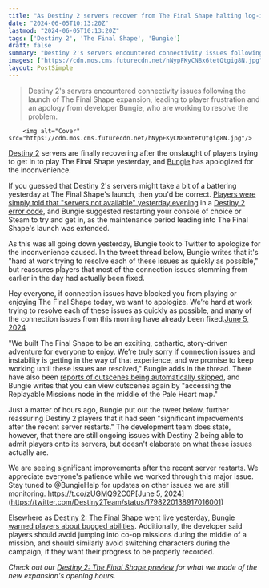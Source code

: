 ```yaml
---
title: "As Destiny 2 servers recover from The Final Shape halting log-ins, skipping cutscenes, and booting players mid-activity, Bungie apologizes and hits the reset button"
date: "2024-06-05T10:13:20Z"
lastmod: "2024-06-05T10:13:20Z"
tags: ['Destiny 2', 'The Final Shape', 'Bungie']
draft: false
summary: "Destiny 2's servers encountered connectivity issues following the launch of The Final Shape expansion, leading to player frustration and an apology from developer Bungie, who are working to resolve the problem."
images: ["https://cdn.mos.cms.futurecdn.net/hNypFKyCN8x6tetQtgig8N.jpg"]
layout: PostSimple
---
```

> Destiny 2's servers encountered connectivity issues following the launch of The Final Shape expansion, leading to player frustration and an apology from developer Bungie, who are working to resolve the problem.


        <img alt="Cover" src="https://cdn.mos.cms.futurecdn.net/hNypFKyCN8x6tetQtgig8N.jpg"/>
        
[Destiny 2](https://www.gamesradar.com/destiny-2-guide-walkthrough/) servers are finally recovering after the onslaught of players trying to get in to play The Final Shape yesterday, and [Bungie](https://www.gamesradar.com/tag/bungie/) has apologized for the inconvenience.

If you guessed that Destiny 2's servers might take a bit of a battering yesterday at The Final Shape's launch, then you'd be correct. [Players were simply told that "servers not available" yesterday evening](https://www.gamesradar.com/games/destiny/destiny-2-servers-not-available-errors-are-rampant-as-the-final-shape-chugs-bungie-suggests-restarting-your-console-or-steam-as-maintenance-gets-extended/) in a [Destiny 2 error code](https://www.gamesradar.com/destiny-2-error-codes/), and Bungie suggested restarting your console of choice or Steam to try and get in, as the maintenance period leading into The Final Shape's launch was extended.

As this was all going down yesterday, Bungie took to Twitter to apologize for the inconvenience caused. In the tweet thread below, Bungie writes that it's "hard at work trying to resolve each of these issues as quickly as possible," but reassures players that most of the connection issues stemming from earlier in the day had actually been fixed.

Hey everyone, if connection issues have blocked you from playing or enjoying The Final Shape today, we want to apologize. We’re hard at work trying to resolve each of these issues as quickly as possible, and many of the connection issues from this morning have already been fixed.[June 5, 2024](https://twitter.com/Destiny2Team/status/1798195541291188323)

"We built The Final Shape to be an exciting, cathartic, story-driven adventure for everyone to enjoy. We’re truly sorry if connection issues and instability is getting in the way of that experience, and we promise to keep working until these issues are resolved," Bungie adds in the thread. There have also been [reports of cutscenes being automatically skipped](https://x.com/PaulTassi/status/1798189638718533774), and Bungie writes that you can view cutscenes again by "accessing the Replayable Missions node in the middle of the Pale Heart map."

Just a matter of hours ago, Bungie put out the tweet below, further reassuring Destiny 2 players that it had seen "significant improvements after the recent server restarts." The development team does state, however, that there are still ongoing issues with Destiny 2 being able to admit players onto its servers, but doesn't elaborate on what these issues actually are.

We are seeing significant improvements after the recent server restarts. We appreciate everyone's patience while we worked through this major issue. Stay tuned to @BungieHelp for updates on other issues we are still monitoring. https://t.co/zUGMQ92C0P[June 5, 2024](https://twitter.com/Destiny2Team/status/1798220138917016001)

Elsewhere as [Destiny 2: The Final Shape](https://www.gamesradar.com/destiny-2-the-final-shape-guide/) went live yesterday, [Bungie warned players about bugged abilities](https://www.gamesradar.com/games/destiny/bungie-shares-a-critical-psa-for-destiny-2-players-jumping-into-the-final-shape-today-be-careful-with-the-co-op-campaign-and-expect-some-bugged-abilities/). Additionally, the developer said players should avoid jumping into co-op missions during the middle of a mission, and should similarly avoid switching characters during the campaign, if they want their progress to be properly recorded.

*Check out our *[<em>Destiny 2: The Final Shape preview</em>](https://www.gamesradar.com/games/mmo/destiny-2-the-final-shape-hands-on-preview/)* for what we made of the new expansion's opening hours.*
        